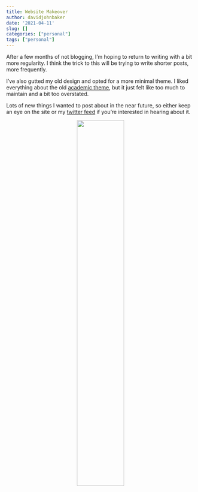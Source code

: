 ```yaml
---
title: Website Makeover
author: davidjohnbaker
date: '2021-04-11'
slug: []
categories: ["personal"]
tags: ["personal"]
---
```


After a few months of not blogging, I'm hoping to return to writing with a bit more regularity.
I think the trick to this will be trying to write shorter posts, more frequently.

I've also gutted my old design and opted for a more minimal theme. 
I liked everything about the old [academic theme](https://wowchemy.com/templates/), but it just felt like too much to maintain and a bit too overstated.

Lots of new things I wanted to post about in the near future, so either keep an eye on the site or my [twitter feed](https://twitter.com/DavidJohnBaker) if you're interested in hearing about it. 

<center>
![](park-in-fh.jpg){width=50%}
</center>